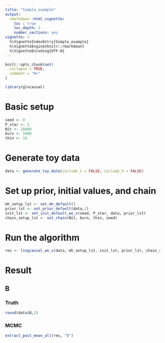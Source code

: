 ```yaml
---
title: "Simple_example"
output:
  rmarkdown::html_vignette:
    toc : true
    toc_depth: 3
    number_sections: yes
vignette: >
  %\VignetteIndexEntry{Simple_example}
  %\VignetteEngine{knitr::rmarkdown}
  %\VignetteEncoding{UTF-8}
---
```


```r
knitr::opts_chunk$set(
  collapse = TRUE,
  comment = "#>"
)
```

```r
library(glvcausal)
```

# Basic setup
```r
seed <- 0
P_star <- 1
Nit <- 10000
burn <- 5000
thin <- 10
```

# Generate toy data
```r
data <- generate_toy_data(include_C = FALSE, include_X = FALSE)
```


# Set up prior, initial values, and chain 
```r
mh_setup_lst <- set_mh_default()
prior_lst <- set_prior_default(data,1)
init_lst <- set_init_default_wo_x(seed, P_star, data, prior_lst)
chain_setup_lst <- set_chain(Nit, burn, thin, seed)
```

# Run the algorithm
```r
res <- lingcausal_wo_x(data, mh_setup_lst, init_lst, prior_lst, chain_setup_lst, FALSE)
```

# Result

## B

### Truth
```r
round(data$B,2)
```

### MCMC
```r
extract_post_mean_all(res, "B")
```

